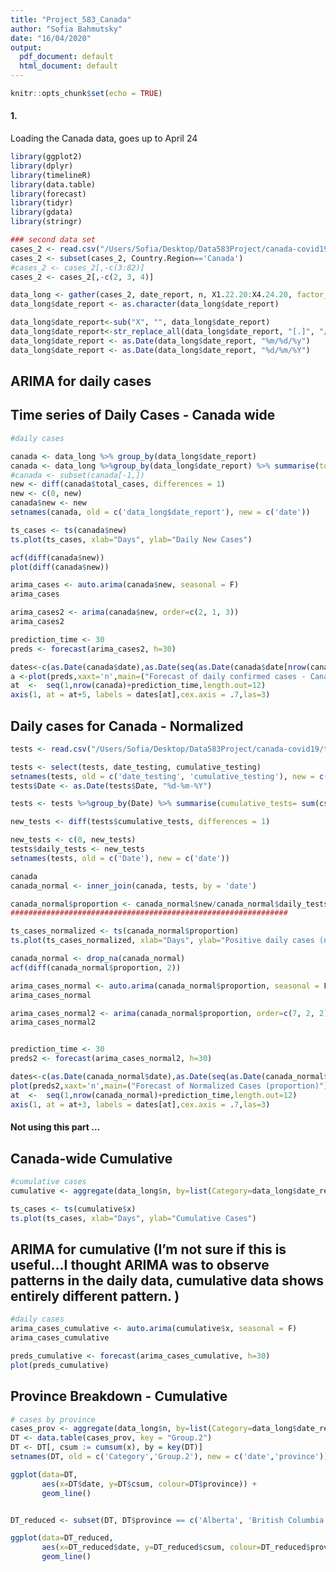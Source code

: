 ```yaml
---
title: "Project_583_Canada"
author: "Sofia Bahmutsky"
date: "16/04/2020"
output:
  pdf_document: default
  html_document: default
---
```


```r
knitr::opts_chunk$set(echo = TRUE)
```

#### 1.

Loading the Canada data, goes up to April 24
```r
library(ggplot2)
library(dplyr)
library(timelineR)
library(data.table)
library(forecast)
library(tidyr)
library(gdata)
library(stringr)
```

```r
### second data set
cases_2 <- read.csv("/Users/Sofia/Desktop/Data583Project/canada-covid19/cases_2.csv", stringsAsFactors = F)
cases_2 <- subset(cases_2, Country.Region=='Canada')
#cases_2 <- cases_2[,-c(3:82)]
cases_2 <- cases_2[,-c(2, 3, 4)]

data_long <- gather(cases_2, date_report, n, X1.22.20:X4.24.20, factor_key=TRUE)
data_long$date_report <- as.character(data_long$date_report)

data_long$date_report<-sub("X", "", data_long$date_report)
data_long$date_report<-str_replace_all(data_long$date_report, "[.]", "/")
data_long$date_report <- as.Date(data_long$date_report, "%m/%d/%y")
data_long$date_report <- as.Date(data_long$date_report, "%d/%m/%Y")
```

## ARIMA for daily cases 
## Time series of Daily Cases - Canada wide
```r
#daily cases

canada <- data_long %>% group_by(data_long$date_report)
canada <- data_long %>%group_by(data_long$date_report) %>% summarise(total_cases= sum(n))
#canada <- subset(canada[-1,])
new <- diff(canada$total_cases, differences = 1)
new <- c(0, new)
canada$new <- new
setnames(canada, old = c('data_long$date_report'), new = c('date'))

ts_cases <- ts(canada$new)
ts.plot(ts_cases, xlab="Days", ylab="Daily New Cases")

acf(diff(canada$new))
plot(diff(canada$new))

arima_cases <- auto.arima(canada$new, seasonal = F)
arima_cases

arima_cases2 <- arima(canada$new, order=c(2, 1, 3))
arima_cases2

prediction_time <- 30
preds <- forecast(arima_cases2, h=30)

dates<-c(as.Date(canada$date),as.Date(seq(as.Date(canada$date[nrow(canada)]),by="day",length.out = prediction_time+1)))
a <-plot(preds,xaxt='n',main=("Forecast of daily confirmed cases - Canada"), ylab="Number of New Cases")
at  <-  seq(1,nrow(canada)+prediction_time,length.out=12)
axis(1, at = at+5, labels = dates[at],cex.axis = .7,las=3) 
```


## Daily cases for Canada - Normalized
```r
tests <- read.csv("/Users/Sofia/Desktop/Data583Project/canada-covid19/testing_cumulative.csv", stringsAsFactors = F)

tests <- select(tests, date_testing, cumulative_testing)
setnames(tests, old = c('date_testing', 'cumulative_testing'), new = c('Date', 'csum'))
tests$Date <- as.Date(tests$Date, "%d-%m-%Y")

tests <- tests %>%group_by(Date) %>% summarise(cumulative_tests= sum(csum))

new_tests <- diff(tests$cumulative_tests, differences = 1)

new_tests <- c(0, new_tests)
tests$daily_tests <- new_tests
setnames(tests, old = c('Date'), new = c('date'))

canada
canada_normal <- inner_join(canada, tests, by = 'date')

canada_normal$proportion <- canada_normal$new/canada_normal$daily_tests
##############################################################

ts_cases_normalized <- ts(canada_normal$proportion)
ts.plot(ts_cases_normalized, xlab="Days", ylab="Positive daily cases (normalized)")

canada_normal <- drop_na(canada_normal)
acf(diff(canada_normal$proportion, 2))

arima_cases_normal <- auto.arima(canada_normal$proportion, seasonal = F)
arima_cases_normal

arima_cases_normal2 <- arima(canada_normal$proportion, order=c(7, 2, 2))
arima_cases_normal2


prediction_time <- 30
preds2 <- forecast(arima_cases_normal2, h=30)

dates<-c(as.Date(canada_normal$date),as.Date(seq(as.Date(canada_normal$date[nrow(canada_normal)]),by="day",length.out = prediction_time+1)))
plot(preds2,xaxt='n',main=("Forecast of Normalized Cases (proportion)"), ylab="Positive daily cases (normalized)")
at  <-  seq(1,nrow(canada_normal)+prediction_time,length.out=12)
axis(1, at = at+3, labels = dates[at],cex.axis = .7,las=3)

```














#### Not using this part ...
## Canada-wide Cumulative
```r
#cumulative cases
cumulative <- aggregate(data_long$n, by=list(Category=data_long$date_report), FUN=sum)

ts_cases <- ts(cumulative$x)
ts.plot(ts_cases, xlab="Days", ylab="Cumulative Cases")

```

## ARIMA for cumulative (I'm not sure if this is useful...I thought ARIMA was to observe patterns in the daily data, cumulative data shows entirely different pattern. )

```r
#daily cases
arima_cases_cumulative <- auto.arima(cumulative$x, seasonal = F)
arima_cases_cumulative

preds_cumulative <- forecast(arima_cases_cumulative, h=30)
plot(preds_cumulative)

```



## Province Breakdown - Cumulative
```r
# cases by province
cases_prov <- aggregate(data_long$n, by=list(Category=data_long$date_report, data_long$Province.State), FUN=sum)
DT <- data.table(cases_prov, key = "Group.2")
DT <- DT[, csum := cumsum(x), by = key(DT)]
setnames(DT, old = c('Category','Group.2'), new = c('date','province'))

ggplot(data=DT,
       aes(x=DT$date, y=DT$csum, colour=DT$province)) +
       geom_line()


DT_reduced <- subset(DT, DT$province == c('Alberta', 'British Columbia', 'Ontario', 'Quebec'))

ggplot(data=DT_reduced,
       aes(x=DT_reduced$date, y=DT_reduced$csum, colour=DT_reduced$province)) +
       geom_line()
```